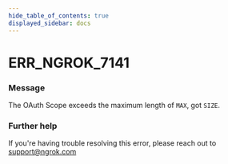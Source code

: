 ```yaml
---
hide_table_of_contents: true
displayed_sidebar: docs
---
```



# ERR_NGROK_7141

### Message
The OAuth Scope exceeds the maximum length of `MAX`, got `SIZE`.

<ErrorDetails error='err_ngrok_7141' />


### Further help
If you're having trouble resolving this error, please reach out to [support@ngrok.com](mailto:support@ngrok.com?subject=Help%20with%20ERR_NGROK_7141)

